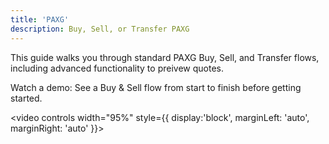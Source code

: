 ```yaml
---
title: 'PAXG'
description: Buy, Sell, or Transfer PAXG
---
```


This guide walks you through standard PAXG Buy, Sell, and Transfer flows, including advanced functionality to preivew quotes.

<Tip>

Watch a demo: See a Buy & Sell flow from start to finish before getting started. 

<video
 controls width="95%" style={{ display:'block', marginLeft: 'auto', marginRight: 'auto' }}>
  <source src="/images/usdg-mint-demo.mp4" type="video/mp4" />
</video>

</Tip>
